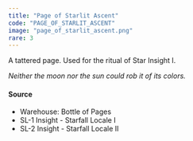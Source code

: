 ```yaml
---
title: "Page of Starlit Ascent"
code: "PAGE_OF_STARLIT_ASCENT"
image: "page_of_starlit_ascent.png"
rare: 3
---
```


A tattered page. Used for the ritual of Star Insight I.

_Neither the moon nor the sun could rob it of its colors._

#### Source

- Warehouse: Bottle of Pages 
- SL-1  Insight - Starfall Locale I
- SL-2  Insight - Starfall Locale II
